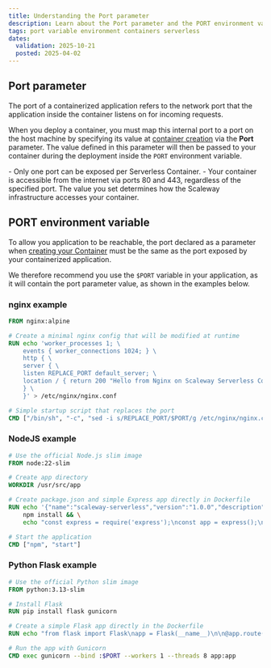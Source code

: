```yaml
---
title: Understanding the Port parameter
description: Learn about the Port parameter and the PORT environment variable in Scaleway Serverless Containers.
tags: port variable environment containers serverless
dates:
  validation: 2025-10-21
  posted: 2025-04-02
---
```


## Port parameter

The port of a containerized application refers to the network port that the application inside the container listens on for incoming requests.

When you deploy a container, you must map this internal port to a port on the host machine by specifying its value at [container creation](/serverless-containers/how-to/deploy-container/) via the **Port** parameter. The value defined in this parameter will then be passed to your container during the deployment inside the `PORT` environment variable.

<Message type="note">
- Only one port can be exposed per Serverless Container.
- Your container is accessible from the internet via ports 80 and 443, regardless of the specified port. The value you set determines how the Scaleway infrastructure accesses your container.
</Message>

## PORT environment variable

To allow you application to be reachable, the port declared as a parameter when [creating your Container](/serverless-containers/how-to/deploy-container/) must be the same as the port exposed by your containerized application.

We therefore recommend you use the `$PORT` variable in your application, as it will contain the port parameter value, as shown in the examples below.

### nginx example

```dockerfile
FROM nginx:alpine

# Create a minimal nginx config that will be modified at runtime
RUN echo 'worker_processes 1; \
    events { worker_connections 1024; } \
    http { \
    server { \
    listen REPLACE_PORT default_server; \
    location / { return 200 "Hello from Nginx on Scaleway Serverless Containers!\n"; } \
    } \
    }' > /etc/nginx/nginx.conf

# Simple startup script that replaces the port
CMD ["/bin/sh", "-c", "sed -i s/REPLACE_PORT/$PORT/g /etc/nginx/nginx.conf && exec nginx -g 'daemon off;'"]
```

### NodeJS example

```dockerfile
# Use the official Node.js slim image
FROM node:22-slim

# Create app directory
WORKDIR /usr/src/app

# Create package.json and simple Express app directly in Dockerfile
RUN echo '{"name":"scaleway-serverless","version":"1.0.0","description":"","main":"server.js","scripts":{"start":"node server.js"},"dependencies":{"express":"^5"}}' > package.json && \
    npm install && \
    echo "const express = require('express');\nconst app = express();\nconst port = process.env.PORT || 8080;\n\napp.get('/', (req, res) => {\n  res.send('<!DOCTYPE html><html><body><h1>Hello from Scaleway Serverless!</h1></body></html>');\n});\n\napp.listen(port, () => {\n  console.log(`Server running on port \${port}`);\n});" > server.js

# Start the application
CMD ["npm", "start"]
```

### Python Flask example

```Dockerfile
# Use the official Python slim image
FROM python:3.13-slim

# Install Flask
RUN pip install flask gunicorn

# Create a simple Flask app directly in the Dockerfile
RUN echo "from flask import Flask\napp = Flask(__name__)\n\n@app.route('/')\ndef hello():\n    return '<!DOCTYPE html><html><body><h1>Hello from Flask on Scaleway Serverless!</h1></body></html>'\n\nif __name__ == '__main__':\n    app.run(host='0.0.0.0', port=8080)" > app.py

# Run the app with Gunicorn
CMD exec gunicorn --bind :$PORT --workers 1 --threads 8 app:app
```